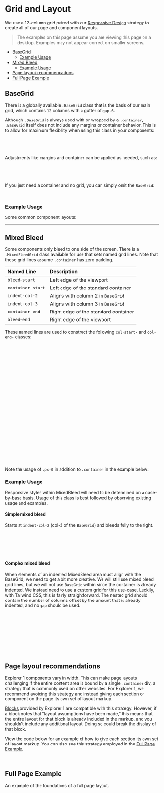 
<Meta of={Stories} />

# Grid and Layout

We use a 12-column grid paired with our [Responsive Design](?path=/docs/guides-responsive-design--docs) strategy to create all of our page and component layouts.

> The examples on this page assume you are viewing this page on a desktop. Examples may not appear correct on smaller screens.

- [BaseGrid](#basegrid)
  - [Example Usage](#example-usage)
- [Mixed Bleed](#mixed-bleed)
  - [Example Usage](#example-usage-1)
- [Page layout recommendations](#page-layout-recommendations)
- [Full Page Example](#full-page-example)

<span id="basegrid"></span>

## BaseGrid

There is a globally available `.BaseGrid` class that is the basis of our main grid, which contains `12` columns with a gutter of `gap-6`.

<Canvas className="sbdocs-preview-full-width" of={Stories.BaseGrid} />

Although `.BaseGrid` is always used with or wrapped by a `.container`, `.BaseGrid` itself does not include any margins or container behavior. This is to allow for maximum flexibility when using this class in your components:

```css
.BaseGrid {
  @apply grid grid-cols-12 gap-6;
}
```

Adjustments like margins and container can be applied as needed, such as:

```html
<div class="BaseGrid container mx-auto">
  Centered 12 col grid bound by container
</div>
```

If you just need a container and no grid, you can simply omit the `BaseGrid`:

```html
<div class="container mx-auto">Content with no grid</div>
```

<span id="example-usage"></span>

### Example Usage

Some common component layouts:

<Canvas className="sbdocs-preview-full-width" of={Stories.ComponentA} />

<Canvas className="sbdocs-preview-full-width" of={Stories.ComponentB} />

---

<span id="mixed-bleed"></span>

## Mixed Bleed

Some components only bleed to one side of the screen. There is a `.MixedBleedGrid` class available for use that sets named grid lines. Note that these grid lines assume `.container` has zero padding.

| Named Line        | Description                          |
| :---------------- | :----------------------------------- |
| `bleed-start`     | Left edge of the viewport            |
| `container-start` | Left edge of the standard container  |
| `indent-col-2`    | Aligns with column 2 in `BaseGrid`   |
| `indent-col-3`    | Aligns with column 3 in `BaseGrid`   |
| `container-end`   | Right edge of the standard container |
| `bleed-end`       | Right edge of the viewport           |

These named lines are used to construct the following `col-start-` and `col-end-` classes:

```css
@responsive {
  .col-start-bleed {
    grid-column-start: bleed-start;
  }
  .col-end-container-start {
    grid-column-end: container-start;
  }
  .col-start-container {
    grid-column-start: container-start;
  }
  .col-start-indent-col-2 {
    grid-column-start: indent-col-2;
  }
  .col-start-indent-col-3 {
    grid-column-start: indent-col-3;
  }
  .col-end-container {
    grid-column-end: container-end;
  }
  .col-start-container-end {
    grid-column-start: container-end;
  }
  .col-end-bleed {
    grid-column-end: bleed-end;
  }
}
```

Note the usage of `.px-0` in addition to `.container` in the example below:

<Canvas
  className="sbdocs-preview-full-width"
  of={Stories.MixedBleedGridLines}
/>

<span id="example-usage-1"></span>

### Example Usage

Responsive styles within MixedBleed will need to be determined on a case-by-base basis. Usage of this class is best followed by observing existing usage and examples.

#### Simple mixed bleed

Starts at `indent-col-2` (col-2 of the `BaseGrid`) and bleeds fully to the right.

```html
<div class="MixedBleedGrid">
  <div class="col-start-indent-col-2 col-end-bleed">
    Indented to col-2 and bleeds right
  </div>
</div>
```

<Canvas className="sbdocs-preview-full-width" of={Stories.MixedBleed} />

#### Complex mixed bleed

When elements of an indented MixedBleed area must align with the BaseGrid, we need to get a bit more creative. We will still use mixed bleed grid lines, but we will not use `BaseGrid` within since the container is already indented. We instead need to use a custom grid for this use-case. Luckily, with Tailwind CSS, this is fairly straightforward. The nested grid should contain the number of columns offset by the amount that is already indented, and no `gap` should be used.

```html
<div class="MixedBleedGrid">
  <div class="col-start-indent-col-3 col-end-container bg-black">
    <div class="grid grid-cols-10">
      <div class="col-start-2 col-end-7">Text aligned with apparent col 4</div>
      <div class="col-start-7 col-end-11">Text aligned with apparent col 9</div>
    </div>
  </div>
  <div class="col-start-container-end col-end-bleed bg-black"></div>
</div>
```

<Canvas className="sbdocs-preview-full-width" of={Stories.MixedBleedComplex} />

<span id="page-layout-recommendations"></span>

## Page layout recommendations

Explorer 1 components vary in width. This can make page layouts challenging if the entire content area is bound by a single `.container` div, a strategy that is commonly used on other websites. For Explorer 1, we recommend avoiding this strategy and instead giving each section or component on the page its own set of layout markup.

[Blocks](?path=/docs/components-blocks-overview--docs) provided by Explorer 1 are compatible with this strategy. However, if a block notes that "layout assumptions have been made," this means that the entire layout for that block is already included in the markup, and you shouldn't include any additional layout. Doing so could break the display of that block.

View the code below for an example of how to give each section its own set of layout markup. You can also see this strategy employed in the [Full Page Example](#full-page-example).

<Canvas className="sbdocs-preview-full-width" of={Stories.PageLayout} />

<br />

<span id="full-page-example"></span>

## Full Page Example

An example of the foundations of a full page layout.

<Canvas className="sbdocs-preview-full-width" of={Stories.FullPageExample} />
